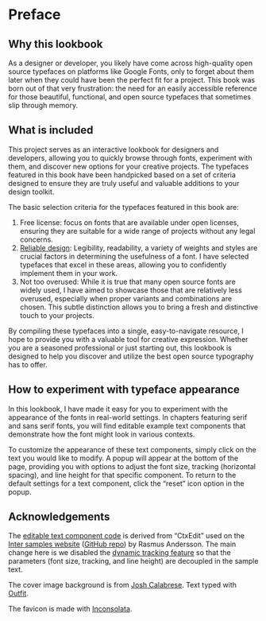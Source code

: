 # Preface {-}

## Why this lookbook

As a designer or developer, you likely have come across high-quality open source
typefaces on platforms like Google Fonts, only to forget about them later when
they could have been the perfect fit for a project.
This book was born out of that very frustration: the need for an easily
accessible reference for those beautiful, functional, and open source
typefaces that sometimes slip through memory.

## What is included

This project serves as an interactive lookbook for designers
and developers, allowing you to quickly browse through fonts,
experiment with them, and discover new options for your creative projects.
The typefaces featured in this book have been handpicked based on
a set of criteria designed to ensure they are truly useful and valuable
additions to your design toolkit.

The basic selection criteria for the typefaces featured in this book are:

1. Free license: focus on fonts that are available under open licenses,
   ensuring they are suitable for a wide range of projects without any
   legal concerns.
2. [Reliable design](https://fonts.google.com/knowledge/choosing_type/choosing_reliable_typefaces):
   Legibility, readability, a variety of weights and styles are crucial
   factors in determining the usefulness of a font.
   I have selected typefaces that excel in these areas,
   allowing you to confidently implement them in your work.
3. Not too overused: While it is true that many open source fonts are
   widely used, I have aimed to showcase those that are relatively less
   overused, especially when proper variants and combinations are chosen.
   This subtle distinction allows you to bring a fresh and distinctive
   touch to your projects.

By compiling these typefaces into a single, easy-to-navigate resource,
I hope to provide you with a valuable tool for creative expression.
Whether you are a seasoned professional or just starting out,
this lookbook is designed to help you discover and utilize the
best open source typography has to offer.

## How to experiment with typeface appearance

In this lookbook, I have made it easy for you to experiment with the appearance
of the fonts in real-world settings. In chapters featuring serif and sans serif
fonts, you will find editable example text components that demonstrate how the
font might look in various contexts.

To customize the appearance of these text components, simply click on the
text you would like to modify. A popup will appear at the bottom of the page,
providing you with options to adjust the font size, tracking
(horizontal spacing), and line height for that specific component.
To return to the default settings for a text component, click the "reset"
icon option in the popup.

## Acknowledgements {-}

The [editable text component code](https://github.com/nanxstats/ost/tree/main/assets/ctxedit)
is derived from "CtxEdit" used on the [Inter samples website](https://rsms.me/inter/samples/)
([GitHub repo](https://github.com/rsms/inter/tree/master/docs)) by Rasmus Andersson.
The main change here is we disabled the [dynamic tracking feature](https://rsms.me/inter/dynmetrics/)
so that the parameters (font size, tracking, and line height) are decoupled in the sample text.

The cover image background is from [Josh Calabrese](https://unsplash.com/photos/XXpbdU_31Sg). Text typed with [Outfit](https://nanx.me/ost/outfit.html).

The favicon is made with [Inconsolata](https://nanx.me/ost/inconsolata.html).
